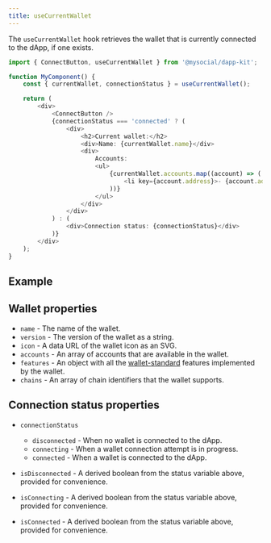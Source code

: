 ```yaml
---
title: useCurrentWallet
---
```



The `useCurrentWallet` hook retrieves the wallet that is currently connected to the dApp, if one
exists.

```ts
import { ConnectButton, useCurrentWallet } from '@mysocial/dapp-kit';

function MyComponent() {
	const { currentWallet, connectionStatus } = useCurrentWallet();

	return (
		<div>
			<ConnectButton />
			{connectionStatus === 'connected' ? (
				<div>
					<h2>Current wallet:</h2>
					<div>Name: {currentWallet.name}</div>
					<div>
						Accounts:
						<ul>
							{currentWallet.accounts.map((account) => (
								<li key={account.address}>- {account.address}</li>
							))}
						</ul>
					</div>
				</div>
			) : (
				<div>Connection status: {connectionStatus}</div>
			)}
		</div>
	);
}
```

## Example

<UseCurrentWalletExample />

## Wallet properties

- `name` - The name of the wallet.
- `version` - The version of the wallet as a string.
- `icon` - A data URL of the wallet icon as an SVG.
- `accounts` - An array of accounts that are available in the wallet.
- `features` - An object with all the
  [wallet-standard](https://github.com/wallet-standard/wallet-standard) features implemented by the
  wallet.
- `chains` - An array of chain identifiers that the wallet supports.

## Connection status properties

- `connectionStatus`

  - `disconnected` - When no wallet is connected to the dApp.
  - `connecting` - When a wallet connection attempt is in progress.
  - `connected` - When a wallet is connected to the dApp.

- `isDisconnected` - A derived boolean from the status variable above, provided for convenience.
- `isConnecting` - A derived boolean from the status variable above, provided for convenience.
- `isConnected` - A derived boolean from the status variable above, provided for convenience.
